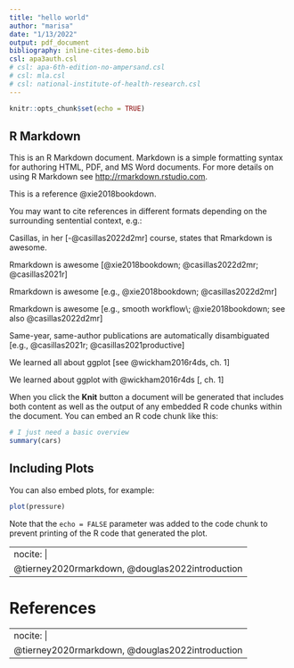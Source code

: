 ```yaml
---
title: "hello world"
author: "marisa"
date: "1/13/2022"
output: pdf_document
bibliography: inline-cites-demo.bib
csl: apa3auth.csl
# csl: apa-6th-edition-no-ampersand.csl
# csl: mla.csl
# csl: national-institute-of-health-research.csl
---
```


```r
knitr::opts_chunk$set(echo = TRUE)
```

## R Markdown

This is an R Markdown document. Markdown is a simple formatting syntax for authoring HTML, PDF, and MS Word documents. For more details on using R Markdown see <http://rmarkdown.rstudio.com>.

<!--
Next time we'll start with a papaja template
-->

This is a reference @xie2018bookdown.

You may want to cite references in different formats depending on the surrounding sentential context, e.g.:

Casillas, in her [-@casillas2022d2mr] course, states that Rmarkdown is awesome.

Rmarkdown is awesome [@xie2018bookdown; @casillas2022d2mr; @casillas2021r]

Rmarkdown is awesome [e.g., @xie2018bookdown; @casillas2022d2mr]

Rmarkdown is awesome [e.g., smooth workflow\; @xie2018bookdown; see also @casillas2022d2mr]

Same-year, same-author publications are automatically disambiguated [e.g., @casillas2021r; @casillas2021productive]

We learned all about ggplot [see @wickham2016r4ds, ch. 1]

We learned about ggplot with @wickham2016r4ds [, ch. 1]



When you click the **Knit** button a document will be generated that includes both content as well as the output of any embedded R code chunks within the document. You can embed an R code chunk like this:

```r
# I just need a basic overview
summary(cars)
```

## Including Plots

You can also embed plots, for example:

```r
plot(pressure)
```

Note that the `echo = FALSE` parameter was added to the code chunk to prevent printing of the R code that generated the plot.

---
nocite: |
  @tierney2020rmarkdown, @douglas2022introduction
---

# References

<div id="refs"></div>

---
nocite: |
  @tierney2020rmarkdown, @douglas2022introduction
---

